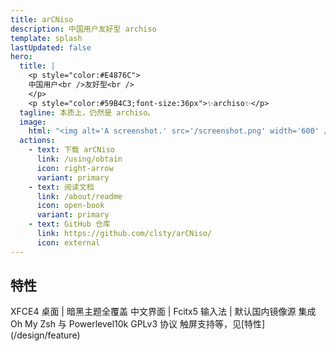 ```yaml
---
title: arCNiso
description: 中国用户友好型 archiso
template: splash
lastUpdated: false
hero:
  title: |
    <p style="color:#E4876C">
    中国用户<br />友好型<br />
    </p>
    <p style="color:#59B4C3;font-size:36px">✨archiso✨</p>
  tagline: 本质上，仍然是 archiso。
  image:
    html: "<img alt='A screenshot.' src='/screenshot.png' width='600' />"
  actions:
    - text: 下载 arCNiso
      link: /using/obtain
      icon: right-arrow
      variant: primary
    - text: 阅读文档
      link: /about/readme
      icon: open-book
      variant: primary
    - text: GitHub 仓库
      link: https://github.com/clsty/arCNiso/
      icon: external
---
```


## 特性

<CardGrid stagger>
	<Card title="图形界面" icon="moon">
    XFCE4 桌面 | 暗黑主题全覆盖
	</Card>
	<Card title="适配国内" icon="translate">
    中文界面 | Fcitx5 输入法 | 默认国内镜像源
	</Card>
	<Card title="高效终端" icon="laptop">
    集成 Oh My Zsh 与 Powerlevel10k
	</Card>
	<Card title="自由开源" icon="openCollective">
    GPLv3 协议
	</Card>
	<Card title="处处细节" icon="open-book">
    触屏支持等，见[特性](/design/feature)
	</Card>
</CardGrid>
